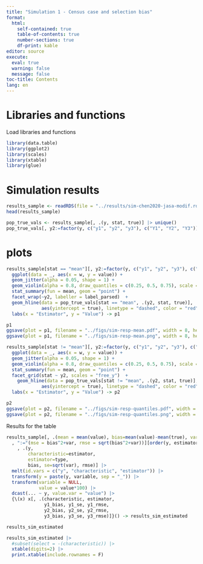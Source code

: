 ```yaml
---
title: "Simulation 1 - Census case and selection bias"
format: 
  html:
    self-contained: true
    table-of-contents: true
    number-sections: true
    df-print: kable
editor: source
execute: 
  eval: true
  warning: false
  message: false
toc-title: Contents
lang: en
---
```


# Libraries and functions

Load libraries and functions 

```r
library(data.table)
library(ggplot2)
library(scales)
library(xtable)
library(glue)
```


# Simulation results


```r
results_sample <- readRDS(file = "../results/sim-chen2020-jasa-modif.rds")
head(results_sample)
```

```r
pop_true_vals <- results_sample[, .(y, stat, true)] |> unique()
pop_true_vals[, y2:=factor(y, c("y1", "y2", "y3"), c("Y1", "Y2", "Y3"))]
```


# plots

```r
results_sample[stat == "mean"][, y2:=factor(y, c("y1", "y2", "y3"), c("Y1", "Y2", "Y3"))] |> 
  ggplot(data = _, aes(x = w, y = value)) +
  geom_jitter(alpha = 0.05, shape = 1) + 
  geom_violin(alpha = 0.8, draw_quantiles = c(0.25, 0.5, 0.75), scale = "width") + 
  stat_summary(fun = mean, geom = "point") + 
  facet_wrap(~y2, labeller = label_parsed)  + 
  geom_hline(data = pop_true_vals[stat == "mean", .(y2, stat, true)], 
             aes(yintercept = true), linetype = "dashed", color = "red") + 
  labs(x = "Estimator", y = "Value") -> p1

p1
ggsave(plot = p1, filename = "../figs/sim-resp-mean.pdf", width = 8, height = 6)
ggsave(plot = p1, filename = "../figs/sim-resp-mean.png", width = 8, height = 6)

```

```r
results_sample[stat != "mean"][, y2:=factor(y, c("y1", "y2", "y3"), c("Y1", "Y2", "Y3"))] |> 
  ggplot(data = _, aes(x = w, y = value)) +
  geom_jitter(alpha = 0.05, shape = 1) + 
  geom_violin(alpha = 0.8, draw_quantiles = c(0.25, 0.5, 0.75), scale = "width") + 
  stat_summary(fun = mean, geom = "point") + 
  facet_grid(stat ~ y2, scales = "free_y")  + 
    geom_hline(data = pop_true_vals[stat != "mean", .(y2, stat, true)], 
             aes(yintercept = true), linetype = "dashed", color = "red") + 
  labs(x = "Estimator", y = "Value") -> p2

p2
ggsave(plot = p2, filename = "../figs/sim-resp-quantiles.pdf", width = 8, height = 6)
ggsave(plot = p2, filename = "../figs/sim-resp-quantiles.png", width = 8, height = 6)

```
Results for the table

```r
results_sample[, .(mean = mean(value), bias=mean(value)-mean(true), var = var(value)), .(y, estimator=stat, type=w)][
  , ":="(mse = bias^2+var, rmse = sqrt(bias^2+var))][order(y, estimator)][
    , .(y, 
        characteristic=estimator,
        estimator=type, 
        bias, se=sqrt(var), rmse)] |> 
  melt(id.vars = c("y", "characteristic", "estimator")) |> 
  transform(y = paste(y, variable, sep = "_")) |> 
  transform(variable = NULL,
            value = value*100) |> 
  dcast(... ~ y, value.var = "value") |> 
  {\(x) x[, .(characteristic, estimator, 
              y1_bias, y1_se, y1_rmse, 
              y2_bias, y2_se, y2_rmse, 
              y3_bias, y3_se, y3_rmse)]}() -> results_sim_estimated

results_sim_estimated
```

```r
results_sim_estimated |> 
  #subset(select = -(characteristic)) |> 
  xtable(digits=2) |> 
  print.xtable(include.rownames = F)
```




